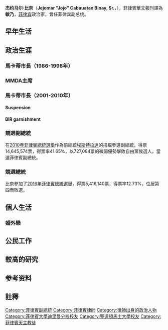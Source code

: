 {{Infobox Officeholder 
|name                = 杰约马尔·比奈
|image               = VP Binay.jpg
|caption             =  
<!-- VICE PRESIDENT OF THE PHILIPPINES -->
|office              = 第15任[[菲律宾副总统|菲律宾副总统]]
|president           = [[艾奎諾三世|艾奎諾三世]]
|term_start          = 2010年6月30日
|term_end            = 2016年6月30日
|predecessor         = {{link-en|諾利.德.卡斯楚|Noli De Castro}}
|successor           = [[萊妮·羅布雷多|萊妮·羅布雷多]]
<!-- MAYOR OF MAKATI -->
|order               =
|office2             = [[马卡蒂|马卡蒂]]市长
|term_start2         = 2001年6月30日
|term_end2           = 2010年6月30日
|predecessor2        = [[艾蓮麗塔.比奈|艾蓮麗塔.比奈]]
|successor2          = [[Jejomar_Binay,_Jr.|小比奈]]
|term_start3         = 1986年3月25日
|term_end3           = 1998年6月30日
|predecessor3        = Nemesio I. Yabut
|successor3          = [[艾蓮麗塔.比奈|艾蓮麗塔.比奈]]
<!-- MMDA CHAIRMAN -->
|office4             = 第1任[[馬尼拉大都會發展委員會|MMDA]]主席
|term_start4         = 1990
|term_end4           = 1992
|predecessor4        = 無
|successor4          = [[Ignacio_Bunye|Ignacio Bunye]]
|term_start5         = 1998年6月30日
|term_end5           = 2001年1月20日
|predecessor5        = Prospero Oreta
|successor5          = [[Benjamin_Abalos|Benjamin Abalos]]
<!-- PERSONAL INFORMATION -->
|birth_date   = {{Birth date and age|1942|11|11}}
|birth_place  = {{PHI}},[[馬尼拉市|馬尼拉市]], {{link-en|帕可區|Paco, Manila}}
|death_date   =
|death_place  =
|restingplace =
|restingplacecoordinates =
|birthname    =
|nationality  = [[菲律賓人|菲律賓]]
|party        = [[Partido_Demokratiko_Pilipino-Lakas_ng_Bayan|PDP-Laban]] (2001–至今) <br/> [[United_Opposition_(Philippines)|UNO]] (2005–2010) <br/> [[United_Nationalist_Alliance|UNA]] (2012–至今)
|otherparty   =  <!--For additional political affiliations-->
|spouse       = {{link-en|艾蓮麗塔.比奈|Elenita Binay}}
|partner      =  <!--For those with a domestic partner and not married-->
|relations    =
|children     = Ma. Lourdes Nancy Binay<br>Mar-Len Abigail Binay<br>[[Jejomar_Binay,_Jr.|小比奈]]<br>Marita Angeline Binay<br>Joanna Marie Blanca Binay
|residence    =   [[馬卡蒂|馬卡蒂市]],聖安東尼奧鎮
|alma_mater   = [[菲律賓大學|菲律賓大學]]<ref>[https://web.archive.org/web/20110723080545/http://www.makati.gov.ph/portal/contents/city_gov/organization/admin_services/om/profile/profile.htm "Hon. Jejomar Binay"]. City Government of Makati. Retrieved 2010-06-30.</ref>
|occupation   = [[政治人物|政治人物]]<br>[[公務員|公務員]]
|profession   =
|cabinet      =
|committees   =
|portfolio    =
|religion     = [[罗马天主教|罗马天主教]]
|signature    =
|website      =
|footnotes    =
}}
'''杰约马尔·比奈'''（'''Jejomar "Jojo" Cabauatan Binay, Sr.'''，{{bd|1942年|11月11日|||}}），菲律賓華文報刊譯為'''敏乃'''，[[菲律宾|菲律宾]]政治家，曾任菲律宾副总统。

==早年生活==
==政治生涯==
===馬卡蒂市長（1986-1998年）===
===MMDA主席===
=== 馬卡蒂市長（2001-2010年）===
==== Suspension====
====BIR garnishment====
===競選副總統===
在[[2010年菲律賓總統選舉|2010年菲律賓總統選舉]]作為前總統[[埃斯特拉達|埃斯特拉達]]的搭檔參選副總統，得票14,645,574票，得票率41.65%，以727,084票的微弱優勢擊敗自由黨候選人{{le|馬爾·羅哈斯|Mar Roxas}}，當選菲律賓副總統。

===競選總統===
比奈參加了[[2016年菲律賓總統選舉|2016年菲律賓總統選舉]]，得票5,416,140票，得票率12.73%，位居第四而敗選。

==個人生活==
===婚外戀===
==公民工作==
==較高的研究==
==参考资料==
==註釋==
{{reflist}}
{{菲律賓副總統}}
{{DEFAULTSORT:Binay, Jejomar}}
[[Category:菲律賓副總統|Category:菲律賓副總統]]
[[Category:菲律賓律師|Category:菲律賓律師]]
[[Category:律師出身的政治人物|Category:律師出身的政治人物]]
[[Category:菲律賓大學迪里曼分校校友|Category:菲律賓大學迪里曼分校校友]]
[[Category:聖道頓馬士大學校友|Category:聖道頓馬士大學校友]]
[[Category:菲律賓天主教徒|Category:菲律賓天主教徒]]